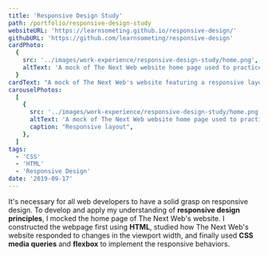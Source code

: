 ```yaml
---
title: 'Responsive Design Study'
path: /portfolio/responsive-design-study
websiteURL: 'https://learnsometing.github.io/responsive-design/'
githubURL: 'https://github.com/learnsometing/responsive-design'
cardPhoto:
  {
    src: '../images/work-experience/responsive-design-study/home.png',
    altText: 'A mock of The Next Web website home page used to practice responsive design',
  }
cardText: "A mock of The Next Web's website featuring a responsive layout."
carouselPhotos:
  [
    {
      src: '../images/work-experience/responsive-design-study/home.png',
      altText: 'A mock of The Next Web website home page used to practice responsive design',
      caption: "Responsive layout",
    },
  ]
tags:
  - 'CSS'
  - 'HTML'
  - 'Responsive Design'
date: '2019-09-17'
---
```


<Grid item>
  <DescriptionParagraph variant={'body1'} gutterBottom>
    It's necessary for all web developers to have a solid grasp on responsive design.
    To develop and apply my understanding of <strong>responsive design principles</strong>, I mocked
    the home page of The Next Web's website.
  </DescriptionParagraph>
</Grid>
<Grid item>
  <DescriptionParagraph variant={'body1'} gutterBottom>
    I constructed the webpage first using <strong>HTML</strong>,
    studied how The Next Web's website responded to changes in the viewport width, and
    finally used <strong>CSS media queries</strong> and <strong>flexbox</strong> to implement the responsive behaviors.
  </DescriptionParagraph>
</Grid>


